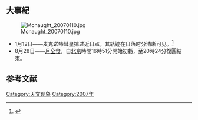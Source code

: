 {{Expand list|date=Jan. 2016}}
{{天文年TOC|2007}}
{{C21YearInTopic|2007年}}

== 大事紀 ==
[[File:Mcnaught_20070110.jpg|thumb]]
* 1月12日——[[麦克诺特彗星|麦克诺特彗星]]掠过[[近日点|近日点]]，其轨迹在日落时分清晰可见。<ref>{{cite web
 | url=http://neo.jpl.nasa.gov/cgi-bin/db_shm?sstr=2006+P1
 | title=C/2006 P1 (McNaught)
 | editor=JPL Small-Body Database Browser
 | date=2007-12-09
 | access-date=2021-06-23
 | archive-date=2017-01-20
 | archive-url=https://web.archive.org/web/20170120140051/http://neo.jpl.nasa.gov/cgi-bin/db_shm?sstr=2006+p1
 }}</ref>
* 8月28日——[[月全食|月全食]]，自[[北京|北京]]時間16時51分開始初虧，至20時24分復圓結束。

==参考文献==
{{reflist}}

[[Category:天文现象|Category:天文现象]]
[[Category:2007年|Category:2007年]]